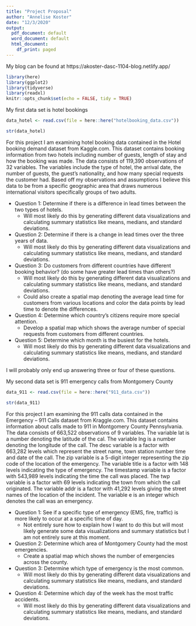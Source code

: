 ```yaml
---
title: "Project Proposal"
author: "Annelise Koster"
date: "12/3/2020"
output:
  pdf_document: default
  word_document: default
  html_document:
    df_print: paged
---
```


My blog can be found at https://akoster-dasc-1104-blog.netlify.app/


```r
library(here)
library(ggplot2)
library(tidyverse)
library(readxl)
knitr::opts_chunk$set(echo = FALSE, tidy = TRUE)
```

My first data set is hotel bookings

```r
data_hotel <- read.csv(file = here::here("hotelbooking_data.csv"))

str(data_hotel)
```
For this project I am examining hotel booking data contained in the Hotel booking demand dataset from Kaggle.com. This dataset contains booking information from two hotels including number of guests, length of stay and how the booking was made. The data consists of 119,390 observations of 32 variables. The variables include the type of hotel, the arrival date, the number of guests, the guest’s nationality, and how many special requests the customer had. Based off my observations and assumptions I believe this data to be from a specific geographic area that draws numerous international visitors specifically groups of two adults. 

-	Question 1: Determine if there is a difference in lead times between the two types of hotels.
    - Will most likely do this by generating different data visualizations and calculating summary statistics like means, medians, and standard deviations. 
    
-	Question 2: Determine if there is a change in lead times over the three years of data. 
    - Will most likely do this by generating different data visualizations and calculating summary statistics like means, medians, and standard deviations. 
    
-	Question 3: Do customers from different countries have different booking behavior? (do some have greater lead times than others?)
    - Will most likely do this by generating different data visualizations and calculating summary statistics like means, medians, and standard deviations.
    - Could also create a spatial map denoting the average lead time for customers from various locations and color the data points by lead time to denote the differences. 
    
-	Question 4: Determine which country’s citizens require more special attention. 
    - Develop a spatial map which shows the average number of special requests from customers from different countries. 
    
-	Question 5: Determine which month is the busiest for the hotels. 
    - Will most likely do this by generating different data visualizations and calculating summary statistics like means, medians, and standard deviations. 
    
I will probably only end up answering three or four of these questions. 






My second data set is 911 emergency calls from Montgomery County

```r
data_911 <- read.csv(file = here::here("911_data.csv"))

str(data_911)
```

For this project I am examining the 911 calls data contained in the Emergency – 911 Calls dataset from Kraggle.com. This dataset contains information about calls made to 911 in Montgomery County Pennsylvania. The data consists of 663,522 observations of 9 variables. The variable lat is a number denoting the latitude of the cal. The variable lng is a number denoting the longitude of the call. The desc variable is a factor with 663,282 levels which represent the street name, town station number time and date of the call. The zip variable is a 5-digit integer representing the zip code of the location of the emergency. The variable title is a factor with 148 levels indicating the type of emergency. The timestamp variable is a factor with 543,989 levels indicating the time the call was placed. The twp variable is a factor with 69 levels indicating the town from which the call originated. The variable addr is a factor with 41,292 levels giving the street names of the location of the incident. The variable e is an integer which denotes the call was an emergency.  

-	Question 1: See if a specific type of emergency (EMS, fire, traffic) is more likely to occur at a specific time of day. 
    - Not entirely sure how to explain how I want to do this but will most likely generate some data visualizations and summary statistics but I am not entirely sure at this moment. 

-	Question 2: Determine which area of Montgomery County had the most emergencies.
    - Create a spatial map which shows the number of emergencies across the county. 

-	Question 3: Determine which type of emergency is the most common. 
    - Will most likely do this by generating different data visualizations and calculating summary statistics like means, medians, and standard deviations. 

-	Question 4: Determine which day of the week has the most traffic accidents.
    - Will most likely do this by generating different data visualizations and calculating summary statistics like means, medians, and standard deviations. 

